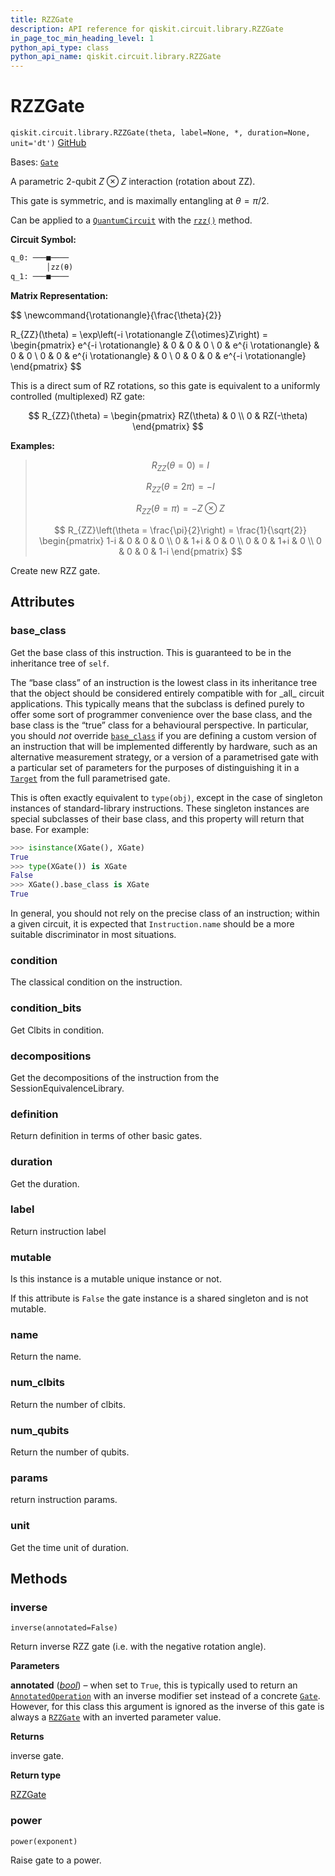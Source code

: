 ```yaml
---
title: RZZGate
description: API reference for qiskit.circuit.library.RZZGate
in_page_toc_min_heading_level: 1
python_api_type: class
python_api_name: qiskit.circuit.library.RZZGate
---
```


# RZZGate

<span id="qiskit.circuit.library.RZZGate" />

`qiskit.circuit.library.RZZGate(theta, label=None, *, duration=None, unit='dt')` [GitHub](https://github.com/qiskit/qiskit/tree/stable/1.0/qiskit/circuit/library/standard_gates/rzz.py "view source code")

Bases: [`Gate`](qiskit.circuit.Gate "qiskit.circuit.gate.Gate")

A parametric 2-qubit $Z \otimes Z$ interaction (rotation about ZZ).

This gate is symmetric, and is maximally entangling at $\theta = \pi/2$.

Can be applied to a [`QuantumCircuit`](qiskit.circuit.QuantumCircuit "qiskit.circuit.QuantumCircuit") with the [`rzz()`](qiskit.circuit.QuantumCircuit#rzz "qiskit.circuit.QuantumCircuit.rzz") method.

**Circuit Symbol:**

```python
q_0: ───■────
        │zz(θ)
q_1: ───■────
```

**Matrix Representation:**

$$
\newcommand{\rotationangle}{\frac{\theta}{2}}

R_{ZZ}(\theta) = \exp\left(-i \rotationangle Z{\otimes}Z\right) =
    \begin{pmatrix}
        e^{-i \rotationangle} & 0 & 0 & 0 \\
        0 & e^{i \rotationangle} & 0 & 0 \\
        0 & 0 & e^{i \rotationangle} & 0 \\
        0 & 0 & 0 & e^{-i \rotationangle}
    \end{pmatrix}
$$

This is a direct sum of RZ rotations, so this gate is equivalent to a uniformly controlled (multiplexed) RZ gate:

$$
R_{ZZ}(\theta) =
    \begin{pmatrix}
        RZ(\theta) & 0 \\
        0 & RZ(-\theta)
    \end{pmatrix}
$$

**Examples:**

> $$
> R_{ZZ}(\theta = 0) = I
> $$
>
> $$
> R_{ZZ}(\theta = 2\pi) = -I
> $$
>
> $$
> R_{ZZ}(\theta = \pi) = - Z \otimes Z
> $$
>
> $$
> R_{ZZ}\left(\theta = \frac{\pi}{2}\right) = \frac{1}{\sqrt{2}}
>                         \begin{pmatrix}
>                             1-i & 0 & 0 & 0 \\
>                             0 & 1+i & 0 & 0 \\
>                             0 & 0 & 1+i & 0 \\
>                             0 & 0 & 0 & 1-i
>                         \end{pmatrix}
> $$

Create new RZZ gate.

## Attributes

<span id="qiskit.circuit.library.RZZGate.base_class" />

### base\_class

Get the base class of this instruction. This is guaranteed to be in the inheritance tree of `self`.

The “base class” of an instruction is the lowest class in its inheritance tree that the object should be considered entirely compatible with for \_all\_ circuit applications. This typically means that the subclass is defined purely to offer some sort of programmer convenience over the base class, and the base class is the “true” class for a behavioural perspective. In particular, you should *not* override [`base_class`](#qiskit.circuit.library.RZZGate.base_class "qiskit.circuit.library.RZZGate.base_class") if you are defining a custom version of an instruction that will be implemented differently by hardware, such as an alternative measurement strategy, or a version of a parametrised gate with a particular set of parameters for the purposes of distinguishing it in a [`Target`](qiskit.transpiler.Target "qiskit.transpiler.Target") from the full parametrised gate.

This is often exactly equivalent to `type(obj)`, except in the case of singleton instances of standard-library instructions. These singleton instances are special subclasses of their base class, and this property will return that base. For example:

```python
>>> isinstance(XGate(), XGate)
True
>>> type(XGate()) is XGate
False
>>> XGate().base_class is XGate
True
```

In general, you should not rely on the precise class of an instruction; within a given circuit, it is expected that `Instruction.name` should be a more suitable discriminator in most situations.

<span id="qiskit.circuit.library.RZZGate.condition" />

### condition

The classical condition on the instruction.

<span id="qiskit.circuit.library.RZZGate.condition_bits" />

### condition\_bits

Get Clbits in condition.

<span id="qiskit.circuit.library.RZZGate.decompositions" />

### decompositions

Get the decompositions of the instruction from the SessionEquivalenceLibrary.

<span id="qiskit.circuit.library.RZZGate.definition" />

### definition

Return definition in terms of other basic gates.

<span id="qiskit.circuit.library.RZZGate.duration" />

### duration

Get the duration.

<span id="qiskit.circuit.library.RZZGate.label" />

### label

Return instruction label

<span id="qiskit.circuit.library.RZZGate.mutable" />

### mutable

Is this instance is a mutable unique instance or not.

If this attribute is `False` the gate instance is a shared singleton and is not mutable.

<span id="qiskit.circuit.library.RZZGate.name" />

### name

Return the name.

<span id="qiskit.circuit.library.RZZGate.num_clbits" />

### num\_clbits

Return the number of clbits.

<span id="qiskit.circuit.library.RZZGate.num_qubits" />

### num\_qubits

Return the number of qubits.

<span id="qiskit.circuit.library.RZZGate.params" />

### params

return instruction params.

<span id="qiskit.circuit.library.RZZGate.unit" />

### unit

Get the time unit of duration.

## Methods

### inverse

<span id="qiskit.circuit.library.RZZGate.inverse" />

`inverse(annotated=False)`

Return inverse RZZ gate (i.e. with the negative rotation angle).

**Parameters**

**annotated** ([*bool*](https://docs.python.org/3/library/functions.html#bool "(in Python v3.12)")) – when set to `True`, this is typically used to return an [`AnnotatedOperation`](qiskit.circuit.AnnotatedOperation "qiskit.circuit.AnnotatedOperation") with an inverse modifier set instead of a concrete [`Gate`](qiskit.circuit.Gate "qiskit.circuit.Gate"). However, for this class this argument is ignored as the inverse of this gate is always a [`RZZGate`](#qiskit.circuit.library.RZZGate "qiskit.circuit.library.RZZGate") with an inverted parameter value.

**Returns**

inverse gate.

**Return type**

[RZZGate](#qiskit.circuit.library.RZZGate "qiskit.circuit.library.RZZGate")

### power

<span id="qiskit.circuit.library.RZZGate.power" />

`power(exponent)`

Raise gate to a power.

